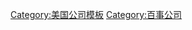 {{Navbox
|name = 百事公司
|basestyle = background:#0B3589;color:white;
|title = [[百事公司|<span style="color:white;">百事公司</span>]]
|state = collapsed
|bodyclass = hlist
|image     = [[File:Pepsi logo (2014).svg|80px|Pepsi logo]]
| group1 = 集团董事
| list1  =
* [[卢英德]]
* {{le|罗伯特·尤金·艾伦|Robert Eugene Allen}}
* [[迪娜·杜伯伦]]
* {{le|阿尔贝托·伊巴古恩|Alberto Ibargüen}}
* {{le|斯蒂文·雷内蒙德|Steven Reinemund}}

| group2 = [[百事可樂|<span style="color:white;">百事可乐</span>]]
| list2  =
* {{le|百事轻怡|Diet Pepsi}}
* {{le|百事极度|Pepsi Max}}
** {{le|百事无糖|Pepsi Zero Sugar|北美版}}
** 国际版
* [[百事零度]]
* {{tsl|en|Pepsi-Cola Made with Real Sugar|}}
* {{tsl|en|Jazz (soft drink)||Jazz Diet}}
* {{tsl|en|Kas|}}
* {{le|Izze|Izze Beverage Company}}
* [[激浪]]
* {{tsl|en|Manzanita Sol|}}
* [[美年达|-{zh-tw:華年達;zh-hk:美年达;zh-cn:美年达;}-]]
* {{tsl|en|Mist Twst||Mist Twist}}
* {{tsl|en|Mug Root Beer|}}
* {{tsl|en|Slice (drink)||Slice}}
* [[七喜]] (美国以外)
* {{tsl|en|AMP Energy|}}
* {{tsl|en|Aquafina|}}
* {{tsl|en|Ethos Water|}} (许可)
* [[立顿]] ({{tsl|en|Brisk (drink)||Brisk}}
* [[Lipton#Lipton Iced Tea|Iced Tea]]) (许可)
* {{tsl|en|No Fear#No Fear Energy||No Fear}} (许可)
* {{tsl|en|Ocean Spray (cooperative)||Ocean Spray}} (许可)
* [[星冰乐]] (许可)
* [[星巴克]] (许可)
* [[SoBe]]
* {{tsl|en|Shani (drink)||Shani}}
* {{tsl|en|Duke's Lemonade|}}
* {{tsl|en|Duke's Mangola|}}

| group3 = {{tsl|en|Frito-Lay||<span style="color:white;">Frito-Lay</span>}}
| list3  =
* [[乐事]]
* {{tsl|en|Ruffles|}}
* [[多力多滋]]
* {{tsl|en|Tostitos|}}
* {{tsl|en|Fritos|}}
* [[奇多]]
* {{tsl|en|Rold Gold|}}
* {{tsl|en|Funyuns|}}
* {{tsl|en|Sun Chips|}}
* [[Cracker Jack]]
* {{tsl|en|Munchos|}}
* {{tsl|en|Smartfood|}}
* {{tsl|en|Oberto Sausage Company||Oberto}} (配送)
* {{tsl|en|Hostess Potato Chips||Hostess}}
* {{tsl|en|Lay's Stax|}}
* {{tsl|en|Miss Vickie's|}}
* {{tsl|en|Munchies (snack mix)||Munchies}}
* {{tsl|en|Walkers (snack foods)||Walkers}}
* {{tsl|en|Sabritas|}}
* {{tsl|en|The Smith's Snackfood Company||Smith's}}
* {{tsl|en|Bluebird Foods||Bluebird}}
* {{tsl|en|Gamesa|}}
* {{tsl|en|Kurkure|}}
* {{tsl|en|Uncle Chipps|}}
* {{tsl|en|Sabra (company)||Sabra}} (49%)

| group4 = [[纯果乐|<span style="color:white;">纯果乐</span>]]
| list4  =
* {{tsl|en|Copella|}}
* [[都乐食品公司]] (许可)
* {{tsl|en|Naked Juice||Naked}}
* [[纯果乐]]
* {{tsl|en|Tropolis|}}

| group5 = [[桂格燕麦公司|<span style="color:white;">桂格燕麦</span>]]
| list5  =
* [[燕麥片]]
* {{tsl|en|Cap'n Crunch|}}
* {{tsl|en|Life (cereal)||Life}}
* {{tsl|en|Quisp|}}
* {{tsl|en|King Vitaman|}}
* {{tsl|en|Oh's|}}
* {{tsl|en|Aunt Jemima|}}
* [[穀麥|Chewy Granola Bars]]
* {{tsl|en|Rice-A-Roni|}}
* {{tsl|en|Toddy (PepsiCo)||Toddy}}
* {{tsl|en|Scott's Porage Oats|}}
* {{tsl|en|Wimm-Bill-Dann Foods||Tchudo}}

| group6 = [[佳得乐|<span style="color:white;">佳得乐</span>]]
| list6  =
* {{tsl|en|Propel Fitness Water|}}

|group7=其他持有
|list7=
*[[百事可樂標誌]]
*{{tsl|en|Lebedyansky (company)||Lebedyansky}}
*{{tsl|en|Sandora|}}
*{{tsl|en|Wimm-Bill-Dann Foods||Wimm-Bill-Dann}}
*{{tsl|en|Duke and Sons|}}
*[[百草味]]

}}<noinclude>
{{documentation}}
[[Category:美国公司模板]]
[[Category:百事公司]]
</noinclude>